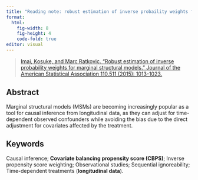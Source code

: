 ```yaml
---
title: "Reading note: robust estimation of inverse probaility weights for marginal structural models"
format: 
  html:
    fig-width: 8
    fig-height: 4
    code-fold: true
editor: visual
---
```


> [Imai, Kosuke, and Marc Ratkovic. "Robust estimation of inverse probability weights for marginal structural models." Journal of the American Statistical Association 110.511 (2015): 1013-1023.](https://www.tandfonline.com/doi/full/10.1080/01621459.2014.956872?src=recsys)

## Abstract

Marginal structural models (MSMs) are becoming increasingly popular as a tool for causal inference from longitudinal data, as they can adjust for time-dependent observed confounders while avoiding the bias due to the direct adjustment for covariates affected by the treatment.

## Keywords

Causal inference; **Covariate balancing propensity score (CBPS)**; Inverse propensity score weighting; Observational studies; Sequential ignoreability; Time-dependent treatments (**longitudinal data**).
